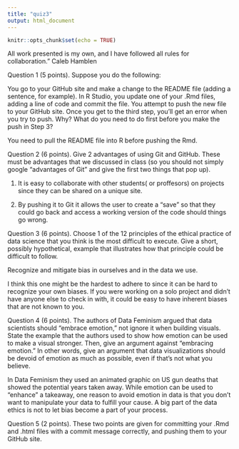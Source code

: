 ```yaml
---
title: "quiz3"
output: html_document
---
```


```r
knitr::opts_chunk$set(echo = TRUE)
```

All work presented is my own, and I have followed all rules for collaboration.”
Caleb Hamblen

Question 1 (5 points). Suppose you do the following:

You go to your GitHub site and make a change to the README file (adding a sentence, for example).
In R Studio, you update one of your .Rmd files, adding a line of code and commit the file.
You attempt to push the new file to your GitHub site.
Once you get to the third step, you’ll get an error when you try to push. Why? What do you need to do first before you make the push in Step 3?

You need to pull the README file into R before pushing the Rmd.

Question 2 (6 points). Give 2 advantages of using Git and GitHub. These must be advantages that we discussed in class (so you should not simply google “advantages of Git” and give the first two things that pop up).

1. It is easy to collaborate with other students( or proffesors) on projects since they can be shared on a unique site.

2. By pushing it to Git it allows the user to create a "save" so that they could go back and access a working version of the code should things go wrong. 

Question 3 (6 points). Choose 1 of the 12 principles of the ethical practice of data science that you think is the most difficult to execute. Give a short, possibly hypothetical, example that illustrates how that principle could be difficult to follow.

Recognize and mitigate bias in ourselves and in the data we use.

I think this one might be the hardest to adhere to since it can be hard to recognize your own biases. If you were working on a solo project and didn't have anyone else to check in with, it could be easy to have inherent biases that are not known to you. 


Question 4 (6 points). The authors of Data Feminism argued that data scientists should “embrace emotion,” not ignore it when building visuals. State the example that the authors used to show how emotion can be used to make a visual stronger. Then, give an argument against “embracing emotion.” In other words, give an argument that data visualizations should be devoid of emotion as much as possible, even if that’s not what you believe.

In Data Feminism they used an animated graphic on US gun deaths that showed the potential years taken away. While emotion can be used to "enhance" a takeaway, one reason to avoid emotion in data is that you don't want to manipulate your data to fulfill your cause. A big part of the data ethics is not to let bias become a part of your process.

Question 5 (2 points). These two points are given for committing your .Rmd and .html files with a commit message correctly, and pushing them to your GitHub site.
